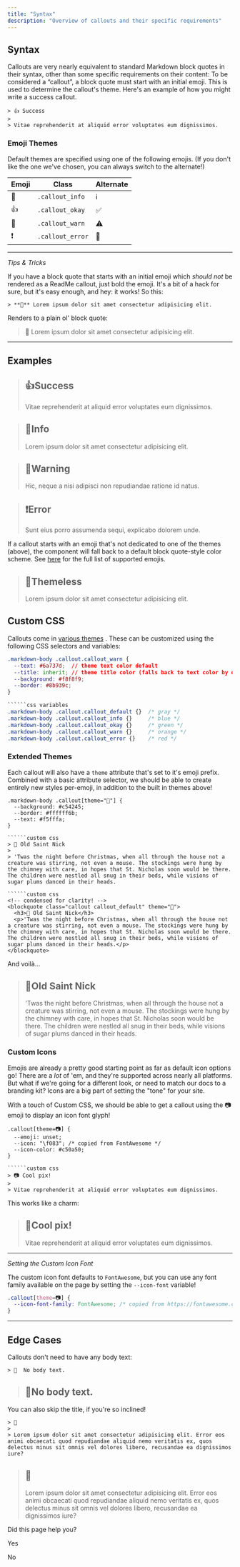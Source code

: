 ```yaml
---
title: "Syntax"
description: "Overview of callouts and their specific requirements"
---
```

## Syntax

Callouts are very nearly equivalent to standard Markdown block quotes in their syntax, other than some specific requirements on their content: To be considered a “callout”, a block quote must start with an initial emoji. This is used to determine the callout's theme. Here's an example of how you might write a success callout.

```
> 👍 Success
> 
> Vitae reprehenderit at aliquid error voluptates eum dignissimos.

```

### Emoji Themes

Default themes are specified using one of the following emojis. (If you don't like the one we've chosen, you can always switch to the alternate!)

| Emoji | Class | Alternate |
| --- | --- | --- |
| 📘  | `.callout_info` | ℹ️  |
| 👍  | `.callout_okay` | ✅   |
| 🚧  | `.callout_warn` | ⚠️  |
| ❗️  | `.callout_error` | 🛑  |

* * *

_Tips & Tricks_  

If you have a block quote that starts with an initial emoji which _should not_ be rendered as a ReadMe callout, just bold the emoji. It's a bit of a hack for sure, but it's easy enough, and hey: it works! So this:

```
> **👋** Lorem ipsum dolor sit amet consectetur adipisicing elit.

```

Renders to a plain ol' block quote:

> **👋** Lorem ipsum dolor sit amet consectetur adipisicing elit.

* * *

## Examples

> ## 👍Success
> 
> Vitae reprehenderit at aliquid error voluptates eum dignissimos.

> ## 📘Info
> 
> Lorem ipsum dolor sit amet consectetur adipisicing elit.

> ## 🚧Warning
> 
> Hic, neque a nisi adipisci non repudiandae ratione id natus.

> ## ❗️Error
> 
> Sunt eius porro assumenda sequi, explicabo dolorem unde.

If a callout starts with an emoji that's not dedicated to one of the themes (above), the component will fall back to a default block quote-style color scheme. See [here](https://unicode.org/Public/emoji/14.0/emoji-test.txt)
 for the full list of supported emojis.

> ## 🥇Themeless
> 
> Lorem ipsum dolor sit amet consectetur adipisicing elit.

## Custom CSS

Callouts come in [various themes](#section--examples-)
. These can be customized using the following CSS selectors and variables:

```css variables
.markdown-body .callout.callout_warn {
  --text: #6a737d;  // theme text color default
  --title: inherit; // theme title color (falls back to text color by default)
  --background: #f8f8f9;
  --border: #8b939c;
}

``````css variables
.markdown-body .callout.callout_default {}  /* gray */
.markdown-body .callout.callout_info {}     /* blue */
.markdown-body .callout.callout_okay {}     /* green */
.markdown-body .callout.callout_warn {}     /* orange */
.markdown-body .callout.callout_error {}    /* red */

```

### Extended Themes

Each callout will also have a `theme` attribute that's set to it's emoji prefix. Combined with a basic attribute selector, we should be able to create entirely new styles per-emoji, in addition to the built in themes above!

```custom css
.markdown-body .callout[theme="🎅"] {
  --background: #c54245;
  --border: #ffffff6b;
  --text: #f5fffa;
}

``````custom css
> 🎅 Old Saint Nick
>
> 'Twas the night before Christmas, when all through the house not a creature was stirring, not even a mouse. The stockings were hung by the chimney with care, in hopes that St. Nicholas soon would be there. The children were nestled all snug in their beds, while visions of sugar plums danced in their heads.

``````custom css
<!-- condensed for clarity! -->
<blockquote class="callout callout_default" theme="🎅">
  <h3>🎅 Old Saint Nick</h3>
  <p>'Twas the night before Christmas, when all through the house not a creature was stirring, not even a mouse. The stockings were hung by the chimney with care, in hopes that St. Nicholas soon would be there. The children were nestled all snug in their beds, while visions of sugar plums danced in their heads.</p>
</blockquote>

```

And voilà...

> ## 🎅Old Saint Nick
> 
> 'Twas the night before Christmas, when all through the house not a creature was stirring, not even a mouse. The stockings were hung by the chimney with care, in hopes that St. Nicholas soon would be there. The children were nestled all snug in their beds, while visions of sugar plums danced in their heads.

### Custom Icons

Emojis are already a pretty good starting point as far as default icon options go! There are a _lot_ of 'em, and they're supported across nearly all platforms. But what if we're going for a different look, or need to match our docs to a branding kit? Icons are a big part of setting the "tone" for your site.

With a touch of Custom CSS, we should be able to get a callout using the 📷 emoji to display an icon font glyph!

```custom css
.callout[theme=📷] {
  --emoji: unset;
  --icon: "\f083"; /* copied from FontAwesome */
  --icon-color: #c50a50;
}

``````custom css
> 📷 Cool pix!
>
> Vitae reprehenderit at aliquid error voluptates eum dignissimos.

```

This works like a charm:

> ## 📸Cool pix!
> 
> Vitae reprehenderit at aliquid error voluptates eum dignissimos.

* * *

_Setting the Custom Icon Font_  

The custom icon font defaults to `FontAwesome`, but you can use any font family available on the page by setting the `--icon-font` variable!

```css
.callout[theme=📷] {
  --icon-font-family: FontAwesome; /* copied from https://fontawesome.com/v4.7.0/icon/camera-retro */
}

```

* * *

## Edge Cases

Callouts don't need to have any body text:  
```
> 🥇  No body text.

```

> ## 🥇No body text.

You can also skip the title, if you're so inclined!  
```
> 🥈  
> 
> Lorem ipsum dolor sit amet consectetur adipisicing elit. Error eos animi obcaecati quod repudiandae aliquid nemo veritatis ex, quos delectus minus sit omnis vel dolores libero, recusandae ea dignissimos iure?

```

> ## 🥈
> 
> Lorem ipsum dolor sit amet consectetur adipisicing elit. Error eos animi obcaecati quod repudiandae aliquid nemo veritatis ex, quos delectus minus sit omnis vel dolores libero, recusandae ea dignissimos iure?

Did this page help you?

Yes

No